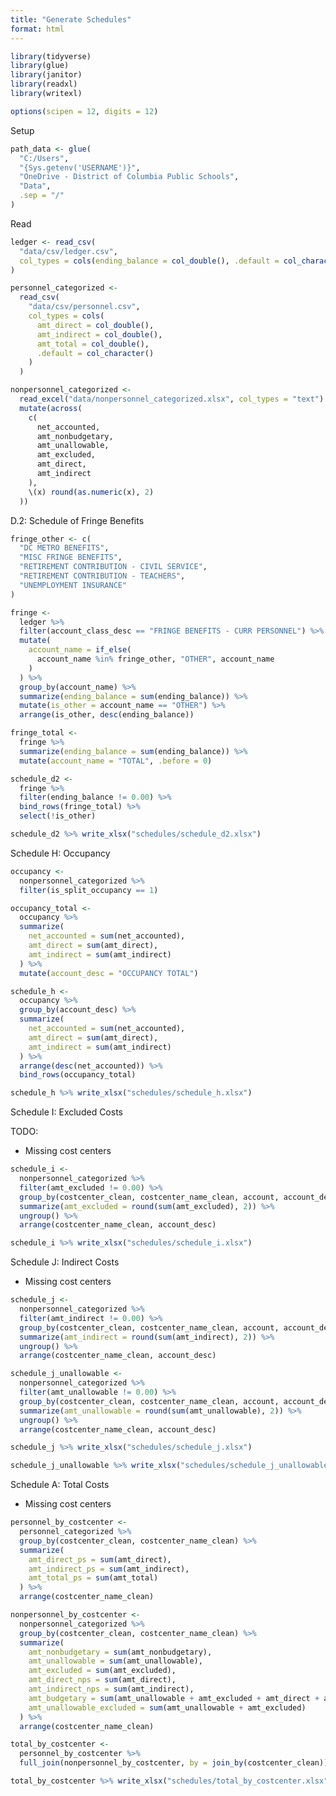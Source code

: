 ```yaml
---
title: "Generate Schedules"
format: html
---
```


```r
library(tidyverse)
library(glue)
library(janitor)
library(readxl)
library(writexl)

options(scipen = 12, digits = 12)
```

Setup

```r
path_data <- glue(
  "C:/Users",
  "{Sys.getenv('USERNAME')}",
  "OneDrive - District of Columbia Public Schools",
  "Data",
  .sep = "/"
)
```

Read

```r
ledger <- read_csv(
  "data/csv/ledger.csv",
  col_types = cols(ending_balance = col_double(), .default = col_character())
)

personnel_categorized <-
  read_csv(
    "data/csv/personnel.csv",
    col_types = cols(
      amt_direct = col_double(),
      amt_indirect = col_double(),
      amt_total = col_double(),
      .default = col_character()
    )
  )

nonpersonnel_categorized <-
  read_excel("data/nonpersonnel_categorized.xlsx", col_types = "text") %>%
  mutate(across(
    c(
      net_accounted,
      amt_nonbudgetary,
      amt_unallowable,
      amt_excluded,
      amt_direct,
      amt_indirect
    ),
    \(x) round(as.numeric(x), 2)
  ))
```

D.2: Schedule of Fringe Benefits

```r
fringe_other <- c(
  "DC METRO BENEFITS",
  "MISC FRINGE BENEFITS",
  "RETIREMENT CONTRIBUTION - CIVIL SERVICE",
  "RETIREMENT CONTRIBUTION - TEACHERS",
  "UNEMPLOYMENT INSURANCE"
)

fringe <-
  ledger %>%
  filter(account_class_desc == "FRINGE BENEFITS - CURR PERSONNEL") %>%
  mutate(
    account_name = if_else(
      account_name %in% fringe_other, "OTHER", account_name
    )
  ) %>%
  group_by(account_name) %>%
  summarize(ending_balance = sum(ending_balance)) %>%
  mutate(is_other = account_name == "OTHER") %>%
  arrange(is_other, desc(ending_balance))

fringe_total <-
  fringe %>%
  summarize(ending_balance = sum(ending_balance)) %>%
  mutate(account_name = "TOTAL", .before = 0)

schedule_d2 <-
  fringe %>%
  filter(ending_balance != 0.00) %>%
  bind_rows(fringe_total) %>%
  select(!is_other)

schedule_d2 %>% write_xlsx("schedules/schedule_d2.xlsx")
```

Schedule H: Occupancy

```r
occupancy <-
  nonpersonnel_categorized %>%
  filter(is_split_occupancy == 1)

occupancy_total <-
  occupancy %>%
  summarize(
    net_accounted = sum(net_accounted),
    amt_direct = sum(amt_direct),
    amt_indirect = sum(amt_indirect)
  ) %>%
  mutate(account_desc = "OCCUPANCY TOTAL")

schedule_h <-
  occupancy %>%
  group_by(account_desc) %>%
  summarize(
    net_accounted = sum(net_accounted),
    amt_direct = sum(amt_direct),
    amt_indirect = sum(amt_indirect)
  ) %>%
  arrange(desc(net_accounted)) %>%
  bind_rows(occupancy_total)

schedule_h %>% write_xlsx("schedules/schedule_h.xlsx")
```

Schedule I: Excluded Costs

TODO:

* Missing cost centers

```r
schedule_i <-
  nonpersonnel_categorized %>%
  filter(amt_excluded != 0.00) %>%
  group_by(costcenter_clean, costcenter_name_clean, account, account_desc) %>%
  summarize(amt_excluded = round(sum(amt_excluded), 2)) %>%
  ungroup() %>%
  arrange(costcenter_name_clean, account_desc)

schedule_i %>% write_xlsx("schedules/schedule_i.xlsx")
```

Schedule J: Indirect Costs

* Missing cost centers

```r
schedule_j <-
  nonpersonnel_categorized %>%
  filter(amt_indirect != 0.00) %>%
  group_by(costcenter_clean, costcenter_name_clean, account, account_desc) %>%
  summarize(amt_indirect = round(sum(amt_indirect), 2)) %>%
  ungroup() %>%
  arrange(costcenter_name_clean, account_desc)

schedule_j_unallowable <-
  nonpersonnel_categorized %>%
  filter(amt_unallowable != 0.00) %>%
  group_by(costcenter_clean, costcenter_name_clean, account, account_desc) %>%
  summarize(amt_unallowable = round(sum(amt_unallowable), 2)) %>%
  ungroup() %>%
  arrange(costcenter_name_clean, account_desc)

schedule_j %>% write_xlsx("schedules/schedule_j.xlsx")

schedule_j_unallowable %>% write_xlsx("schedules/schedule_j_unallowable.xlsx")
```

Schedule A: Total Costs

* Missing cost centers

```r
personnel_by_costcenter <-
  personnel_categorized %>%
  group_by(costcenter_clean, costcenter_name_clean) %>%
  summarize(
    amt_direct_ps = sum(amt_direct),
    amt_indirect_ps = sum(amt_indirect),
    amt_total_ps = sum(amt_total)
  ) %>%
  arrange(costcenter_name_clean)

nonpersonnel_by_costcenter <-
  nonpersonnel_categorized %>%
  group_by(costcenter_clean, costcenter_name_clean) %>%
  summarize(
    amt_nonbudgetary = sum(amt_nonbudgetary),
    amt_unallowable = sum(amt_unallowable),
    amt_excluded = sum(amt_excluded),
    amt_direct_nps = sum(amt_direct),
    amt_indirect_nps = sum(amt_indirect),
    amt_budgetary = sum(amt_unallowable + amt_excluded + amt_direct + amt_indirect),
    amt_unallowable_excluded = sum(amt_unallowable + amt_excluded)
  ) %>%
  arrange(costcenter_name_clean)

total_by_costcenter <-
  personnel_by_costcenter %>%
  full_join(nonpersonnel_by_costcenter, by = join_by(costcenter_clean))

total_by_costcenter %>% write_xlsx("schedules/total_by_costcenter.xlsx")
```
